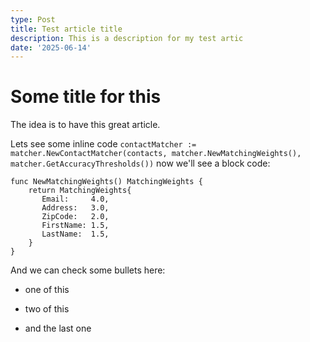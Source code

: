 ```yaml
---
type: Post
title: Test article title
description: This is a description for my test artic
date: '2025-06-14'
---
```

# Some title for this

The idea is to have this great article.

Lets see some inline code `contactMatcher := matcher.NewContactMatcher(contacts, matcher.NewMatchingWeights(), matcher.GetAccuracyThresholds())` now we'll see a block code:

```
func NewMatchingWeights() MatchingWeights {
    return MatchingWeights{
       Email:     4.0,
       Address:   3.0,
       ZipCode:   2.0,
       FirstName: 1.5,
       LastName:  1.5,
    }
}
```

And we can check some bullets here:

*   one of this

*   two of this

*   and the last one
